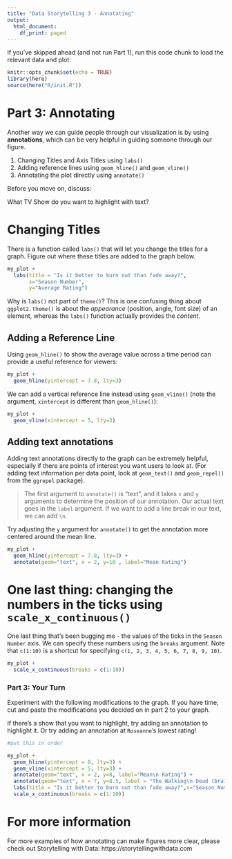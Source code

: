 ```yaml
---
title: "Data Storytelling 3 - Annotating"
output:
  html_document:
    df_print: paged
---
```


If you've skipped ahead (and not run Part 1), run this code chunk to load the relevant data and plot:

```r
knitr::opts_chunk$set(echo = TRUE)
library(here)
source(here("R/init.R"))
```

# Part 3: Annotating

Another way we can guide people through our visualization is by using **annotations**, which can be very helpful in guiding someone through our figure.

1) Changing Titles and Axis Titles using `labs()`
2) Adding reference lines using `geom_hline()` and `geom_vline()`
3) Annotating the plot directly using `annotate()`

Before you move on, discuss: 

What TV Show do you want to highlight with text?

# Changing Titles

There is a function called `labs()` that will let you change the titles for a graph. Figure out where these titles are added to the graph below.

```r
my_plot +
  labs(title = "Is it better to burn out than fade away?",
       x="Season Number", 
       y="Average Rating")
```

Why is `labs()` not part of `theme()`? This is one confusing thing about `ggplot2`. `theme()` is about the *appearance* (position, angle, font size) of an element, whereas the `labs()` function actually provides the *content*.

## Adding a Reference Line

Using `geom_hline()` to show the average value across a time period can provide a useful reference for viewers:

```r
my_plot + 
  geom_hline(yintercept = 7.8, lty=3)
```

We can add a vertical reference line instead using `geom_vline()` (note the argument, `xintercept` is different than `geom_hline()`):

```r
my_plot + 
  geom_vline(xintercept = 5, lty=3)
```

## Adding text annotations

Adding text annotations directly to the graph can be extremely helpful, especially if there are points of interest you want users to look at. (For adding text information per data point, look at `geom_text()` and `geom_repel()` from the `ggrepel` package).

> The first argument to `annotate()` is "text", and it takes `x` and `y` arguments to determine the position of our annotation. Our actual text goes in the `label` argument. If we want to add a line break in our text, we can add `\n`.

Try adjusting the `y` argument for `annotate()` to get the annotation more centered around the mean line. 

```r
my_plot + 
  geom_hline(yintercept = 7.8, lty=3) +
  annotate(geom="text", x = 2, y=10 , label="Mean Rating") 
```

# One last thing: changing the numbers in the ticks using `scale_x_continuous()`

One last thing that's been bugging me - the values of the ticks in the `Season Number` axis. We can specify these numbers using the `breaks` argument. Note that `c(1:10)` is a shortcut for specifying `c(1, 2, 3, 4, 5, 6, 7, 8, 9, 10)`.

```r
my_plot + 
  scale_x_continuous(breaks = c(1:10))
```

### Part 3: Your Turn

Experiment with the following modifications to the graph. If you have time, cut and paste the modifications you decided on in part 2 to your graph.

If there's a show that you want to highlight, try adding an annotation to highlight it. Or try adding an annotation at `Roseanne`'s lowest rating!

```r
#put this in order

my_plot + 
  geom_hline(yintercept = 8, lty=3) +
  geom_vline(xintercept = 5, lty=3) +
  annotate(geom="text", x = 2, y=8, label="Mean\n Rating") +
  annotate(geom="text", x = 7, y=8.5, label = "The Walking\n Dead (brainzzz)") +
  labs(title = "Is it better to burn out than fade away?",x="Season Number", y="Average Rating") + 
  scale_x_continuous(breaks = c(1:10))
```

# For more information

For more examples of how annotating can make figures more clear, please check out Storytelling with Data: https://storytellingwithdata.com